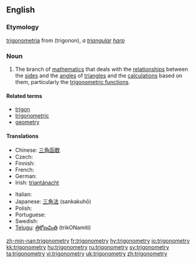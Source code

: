 ==English==

===Etymology===
{{etyl|la}} [[trigonometria]] from {{etyl|el}} (trigonon), ''a [[triangular]] [[harp]]''

===Noun===
{{wikipedia}}
{{en-noun|-}}

# {{mathematics}} The branch of [[mathematics]] that deals with the [[relationship]]s between the [[side]]s and the [[angle]]s of [[triangle]]s and the [[calculation]]s based on them, particularly the [[trigonometric function]]s.

====Related terms====
* [[trigon]]
* [[trigonometric]]
* [[geometry]]

====Translations====
{{trans-top|branch of matematics}}
* Chinese: [[三角函数]]
* Czech: {{t+|cs|trigonometrie|f}}
* Finnish: {{t+|fi|trigonometria}}
* French: {{t+|fr|trigonométrie|f}}
* German: {{t+|de|Trigonometrie|f}}
* Irish: [[triantánacht]]
{{trans-mid}}
* Italian: {{t+|it|trigonometria|f}}
* Japanese: [[三角法]] (sankakuhō)
* Polish: {{t-|pl|trygonometria|f}}
* Portuguese: {{t+|pt|trigonometria|f}}
* Swedish: {{t+|sv|trigonometri|c}}
* [[Telugu]]: [[త్రికోణమితి]] (trikONamiti)
{{trans-bottom}}

[[zh-min-nan:trigonometry]]
[[fr:trigonometry]]
[[hy:trigonometry]]
[[io:trigonometry]]
[[kk:trigonometry]]
[[hu:trigonometry]]
[[ru:trigonometry]]
[[sv:trigonometry]]
[[ta:trigonometry]]
[[vi:trigonometry]]
[[uk:trigonometry]]
[[zh:trigonometry]]